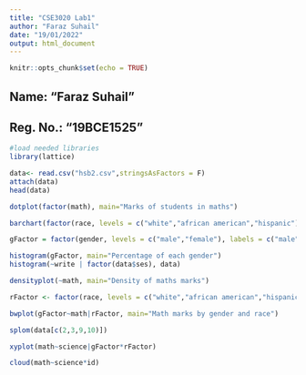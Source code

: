 ```yaml
---
title: "CSE3020 Lab1"
author: "Faraz Suhail"
date: "19/01/2022"
output: html_document
---
```


```r
knitr::opts_chunk$set(echo = TRUE)
```

## Name: "Faraz Suhail"
## Reg. No.: "19BCE1525"

```r
#load needed libraries
library(lattice)
```

```r
data<- read.csv("hsb2.csv",stringsAsFactors = F)
attach(data)
head(data)
```

```r
dotplot(factor(math), main="Marks of students in maths")
```

```r
barchart(factor(race, levels = c("white","african american","hispanic"), labels = c("white","african american","hispanic")), main="Frequency of each race")
```

```r
gFactor = factor(gender, levels = c("male","female"), labels = c("male","female"))

histogram(gFactor, main="Percentage of each gender")
histogram(~write | factor(data$ses), data)
```

```r
densityplot(~math, main="Density of maths marks")
```

```r
rFactor <- factor(race, levels = c("white","african american","hispanic"), labels = c("white","african american","hispanic"))

bwplot(gFactor~math|rFactor, main="Math marks by gender and race")
```

```r
splom(data[c(2,3,9,10)])
```

```r
xyplot(math~science|gFactor*rFactor)
```

```r
cloud(math~science*id)
```
